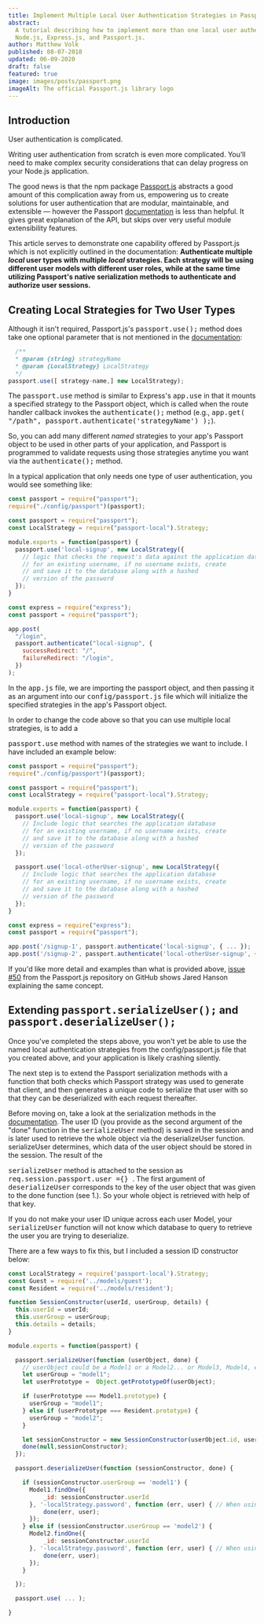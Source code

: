 ```yaml
---
title: Implement Multiple Local User Authentication Strategies in Passport.js
abstract:
  A tutorial describing how to implement more than one local user authentication strategy using
  Node.js, Express.js, and Passport.js.
author: Matthew Volk
published: 08-07-2018
updated: 06-09-2020
draft: false
featured: true
image: images/posts/passport.png
imageAlt: The official Passport.js library logo
---
```


## Introduction

User authentication is complicated.

Writing user authentication from scratch is even more complicated. You’ll need to make complex
security considerations that can delay progress on your Node.js application.

The good news is that the npm package [Passport.js](https://github.com/jaredhanson/passport)
abstracts a good amount of this complication away from us, empowering us to create solutions for
user authentication that are modular, maintainable, and extensible — however the Passport
[documentation](http://www.passportjs.org/docs/authenticate/) is less than helpful. It gives great
explanation of the API, but skips over very useful module extensibility features.

This article serves to demonstrate one capability offered by Passport.js which is not explicitly
outlined in the documentation: **Authenticate multiple _local_ user types with multiple _local_
strategies. Each strategy will be using different user models with different user roles, while at
the same time utilizing Passport's native serialization methods to authenticate and authorize user
sessions.**

## Creating Local Strategies for Two User Types

Although it isn't required, Passport.js's <kbd>passport.use();</kbd> method does take one optional
parameter that is not mentioned in the [documentation](http://www.passportjs.org/docs/configure/):

```js
  /**
  * @param {string} strategyName
  * @param {LocalStrategy} LocalStrategy
  */
passport.use([ strategy-name,] new LocalStrategy);
```

The <kbd>passport.use</kbd> method is similar to Express's <kbd>app.use</kbd> in that it mounts a
specified strategy to the Passport object, which is called when the route handler callback invokes
the <kbd>authenticate();</kbd> method (e.g., <kbd>app.get( "/path",
passport.authenticate('strategyName') );</kbd>).

So, you can add many different _named_ strategies to your app's Passport object to be used in other
parts of your application, and Passport is programmed to validate requests using those strategies
anytime you want via the <kbd>authenticate();</kbd> method.

In a typical application that only needs one type of user authentication, you would see something
like:

```js:title=app.js
const passport = require("passport");
require("./config/passport")(passport);
```

```js:title=config/passport.js
const passport = require("passport");
const LocalStrategy = require("passport-local").Strategy;

module.exports = function(passport) {
  passport.use('local-signup', new LocalStrategy({
    // logic that checks the request's data against the application database
    // for an existing username, if no username exists, create
    // and save it to the database along with a hashed
    // version of the password
  });
}
```

```js:title=routes.js
const express = require("express");
const passport = require("passport");

app.post(
  "/login",
  passport.authenticate("local-signup", {
    successRedirect: "/",
    failureRedirect: "/login",
  })
);
```

In the <kbd>app.js</kbd> file, we are importing the passport object, and then passing it as an
argument into our <kbd>config/passport.js</kbd> file which will initialize the specified strategies
in the app's Passport object.

In order to change the code above so that you can use multiple local strategies, is to add a

<kbd>passport.use</kbd> method with names of the strategies we want to include. I
have included an example below:

```js:title=app.js
const passport = require("passport");
require("./config/passport")(passport);
```

```js:title=config/passport.js {12-17}
const passport = require("passport");
const LocalStrategy = require("passport-local").Strategy;

module.exports = function(passport) {
  passport.use('local-signup', new LocalStrategy({
    // Include logic that searches the application database
    // for an existing username, if no username exists, create
    // and save it to the database along with a hashed
    // version of the password
  });

  passport.use('local-otherUser-signup', new LocalStrategy({
    // Include logic that searches the application database
    // for an existing username, if no username exists, create
    // and save it to the database along with a hashed
    // version of the password
  });
}
```

```js:title=routes.js {5}
const express = require("express");
const passport = require("passport");

app.post('/signup-1', passport.authenticate('local-signup', { ... });
app.post('/signup-2', passport.authenticate('local-otherUser-signup', { ... });
```

If you'd like more detail and examples than what is provided above,
[issue #50](https://github.com/jaredhanson/passport/issues/50) from the Passport.js repository on
GitHub shows Jared Hanson explaining the same concept.

## Extending <kbd>passport.serializeUser();</kbd> and <kbd>passport.deserializeUser();</kbd>

Once you've completed the steps above, you won't yet be able to use the named local authentication
strategies from the config/passport.js file that you created above, and your application is likely
crashing silently.

The next step is to extend the Passport serialization methods with a function that both checks which
Passport strategy was used to generate that client, and then generates a unique code to serialize
that user with so that they can be deserialized with each request thereafter.

Before moving on, take a look at the serialization methods in the
[documentation](http://www.passportjs.org/docs/configure/). The user ID (you provide as the second
argument of the "done" function in the <kbd>serializeUser</kbd> method) is saved in the session and
is later used to retrieve the whole object via the deserializeUser function. serializeUser
determines, which data of the user object should be stored in the session. The result of the

<kbd>serializeUser</kbd> method is attached to the session as <kbd>
  req.session.passport.user ={}
</kbd>
. The first argument of <kbd>deserializeUser</kbd> corresponds to the key of the
user object that was given to the done function (see 1.). So your whole object
is retrieved with help of that key.

If you do not make your user ID unique across each user Model, your <kbd>serializeUser</kbd>
function will not know which database to query to retrieve the user you are trying to deserialize.

There are a few ways to fix this, but I included a session ID constructor below:

```js:title=config/passport.js
const LocalStrategy = require('passport-local').Strategy;
const Guest = require('../models/guest');
const Resident = require('../models/resident');

function SessionConstructor(userId, userGroup, details) {
  this.userId = userId;
  this.userGroup = userGroup;
  this.details = details;
}

module.exports = function(passport) {

  passport.serializeUser(function (userObject, done) {
    // userObject could be a Model1 or a Model2... or Model3, Model4, etc.
    let userGroup = "model1";
    let userPrototype =  Object.getPrototypeOf(userObject);

    if (userPrototype === Model1.prototype) {
      userGroup = "model1";
    } else if (userPrototype === Resident.prototype) {
      userGroup = "model2";
    }

    let sessionConstructor = new SessionConstructor(userObject.id, userGroup, '');
    done(null,sessionConstructor);
  });

  passport.deserializeUser(function (sessionConstructor, done) {

    if (sessionConstructor.userGroup == 'model1') {
      Model1.findOne({
          _id: sessionConstructor.userId
      }, '-localStrategy.password', function (err, user) { // When using string syntax, prefixing a path with - will flag that path as excluded.
          done(err, user);
      });
    } else if (sessionConstructor.userGroup == 'model2') {
      Model2.findOne({
          _id: sessionConstructor.userId
      }, '-localStrategy.password', function (err, user) { // When using string syntax, prefixing a path with - will flag that path as excluded.
          done(err, user);
      });
    }

  });

  passport.use( ... );

}
```
